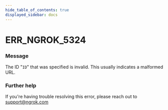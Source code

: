 ```yaml
---
hide_table_of_contents: true
displayed_sidebar: docs
---
```



# ERR_NGROK_5324

### Message

The ID "`ID`" that was specified is invalid. This usually indicates a malformed URL.

<ErrorDetails error="err_ngrok_5324" />

### Further help

If you're having trouble resolving this error, please reach out to [support@ngrok.com](mailto:support@ngrok.com?subject=Help%20with%20ERR_NGROK_5324)

